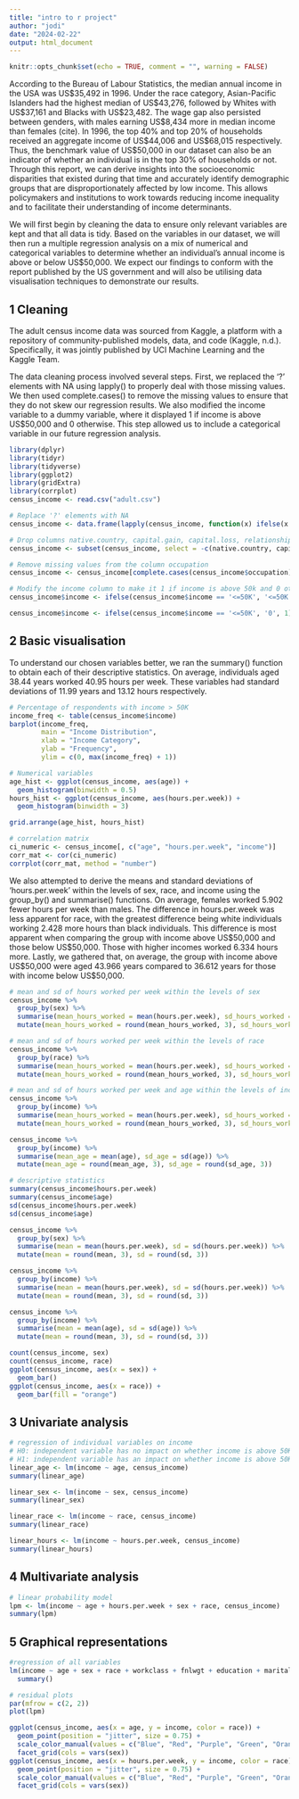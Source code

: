 ```yaml
---
title: "intro to r project"
author: "jodi"
date: "2024-02-22"
output: html_document
---
```


```r
knitr::opts_chunk$set(echo = TRUE, comment = "", warning = FALSE)
```

According to the Bureau of Labour Statistics, the median annual income in the USA was US$35,492 in 1996. Under the race category, Asian-Pacific Islanders had the highest median of US$43,276, followed by Whites with US$37,161 and Blacks with US$23,482. The wage gap also persisted between genders, with males earning US$8,434 more in median income than females (cite). In 1996, the top 40% and top 20% of households received an aggregate income of US$44,006 and US$68,015 respectively. Thus, the benchmark value of US$50,000 in our dataset can also be an indicator of whether an individual is in the top 30% of households or not. Through this report, we can derive insights into the socioeconomic disparities that existed during that time and accurately identify demographic groups that are disproportionately affected by low income. This allows policymakers and institutions to work towards reducing income inequality and to facilitate their understanding of income determinants. 

We will first begin by cleaning the data to ensure only relevant variables are kept and that all data is tidy. Based on the variables in our dataset, we will then run a multiple regression analysis on a mix of numerical and categorical variables to determine whether an individual’s annual income is above or below US$50,000. We expect our findings to conform with the report published by the US government and will also be utilising data visualisation techniques to demonstrate our results.

## 1 Cleaning

The adult census income data was sourced from Kaggle, a platform with a repository of community-published models, data, and code (Kaggle, n.d.). Specifically, it was jointly published by UCI Machine Learning and the Kaggle Team.

The data cleaning process involved several steps. First, we replaced the ‘?’ elements with NA using lapply() to properly deal with those missing values. We then used complete.cases() to remove the missing values to ensure that they do not skew our regression results. We also modified the income variable to a dummy variable, where it displayed 1 if income is above US$50,000 and 0 otherwise. This step allowed us to include a categorical variable in our future regression analysis.  

```r
library(dplyr)
library(tidyr)
library(tidyverse)
library(ggplot2)
library(gridExtra)
library(corrplot)
census_income <- read.csv("adult.csv")
```

```r
# Replace '?' elements with NA
census_income <- data.frame(lapply(census_income, function(x) ifelse(x == '?', NA, x)))

# Drop columns native.country, capital.gain, capital.loss, relationship, and education.num
census_income <- subset(census_income, select = -c(native.country, capital.gain, capital.loss, relationship, education.num))

# Remove missing values from the column occupation
census_income <- census_income[complete.cases(census_income$occupation), ]

# Modify the income column to make it 1 if income is above 50k and 0 otherwise
census_income$income <- ifelse(census_income$income == '<=50K', '<=50K', '>50K')

census_income$income <- ifelse(census_income$income == '<=50K', '0', 1)
```

## 2 Basic visualisation

To understand our chosen variables better, we ran the summary() function to obtain each of their descriptive statistics. On average, individuals aged 38.44 years worked 40.95 hours per week. These variables had standard deviations of 11.99 years and 13.12 hours respectively.

```r
# Percentage of respondents with income > 50K
income_freq <- table(census_income$income)
barplot(income_freq, 
        main = "Income Distribution", 
        xlab = "Income Category", 
        ylab = "Frequency", 
        ylim = c(0, max(income_freq) + 1))
```
```r
# Numerical variables
age_hist <- ggplot(census_income, aes(age)) +
  geom_histogram(binwidth = 0.5)
hours_hist <- ggplot(census_income, aes(hours.per.week)) +
  geom_histogram(binwidth = 3)

grid.arrange(age_hist, hours_hist)
```

```r
# correlation matrix
ci_numeric <- census_income[, c("age", "hours.per.week", "income")]
corr_mat <- cor(ci_numeric)
corrplot(corr_mat, method = "number")
```

We also attempted to derive the means and standard deviations of ‘hours.per.week’ within the levels of sex, race, and income using the group_by() and summarise() functions. On average, females worked 5.902 fewer hours per week than males. The difference in hours.per.week was less apparent for race, with the greatest difference being white individuals working 2.428 more hours than black individuals. This difference is most apparent when comparing the group with income above US$50,000 and those below US$50,000. Those with higher incomes worked 6.334 hours more. Lastly, we gathered that, on average, the group with income above US$50,000 were aged 43.966 years compared to 36.612 years for those with income below US$50,000.

```r
# mean and sd of hours worked per week within the levels of sex
census_income %>%
  group_by(sex) %>%
  summarise(mean_hours_worked = mean(hours.per.week), sd_hours_worked = sd(hours.per.week)) %>%
  mutate(mean_hours_worked = round(mean_hours_worked, 3), sd_hours_worked = round(sd_hours_worked, 3))

# mean and sd of hours worked per week within the levels of race
census_income %>%
  group_by(race) %>%
  summarise(mean_hours_worked = mean(hours.per.week), sd_hours_worked = sd(hours.per.week)) %>%
  mutate(mean_hours_worked = round(mean_hours_worked, 3), sd_hours_worked = round(sd_hours_worked, 3))

# mean and sd of hours worked per week and age within the levels of income
census_income %>%
  group_by(income) %>%
  summarise(mean_hours_worked = mean(hours.per.week), sd_hours_worked = sd(hours.per.week)) %>%
  mutate(mean_hours_worked = round(mean_hours_worked, 3), sd_hours_worked = round(sd_hours_worked, 3))

census_income %>%
  group_by(income) %>%
  summarise(mean_age = mean(age), sd_age = sd(age)) %>%
  mutate(mean_age = round(mean_age, 3), sd_age = round(sd_age, 3))
```

```r
# descriptive statistics
summary(census_income$hours.per.week)
summary(census_income$age)
sd(census_income$hours.per.week)
sd(census_income$age)

census_income %>%
  group_by(sex) %>%
  summarise(mean = mean(hours.per.week), sd = sd(hours.per.week)) %>%
  mutate(mean = round(mean, 3), sd = round(sd, 3))

census_income %>%
  group_by(income) %>%
  summarise(mean = mean(hours.per.week), sd = sd(hours.per.week)) %>%
  mutate(mean = round(mean, 3), sd = round(sd, 3))

census_income %>%
  group_by(income) %>%
  summarise(mean = mean(age), sd = sd(age)) %>%
  mutate(mean = round(mean, 3), sd = round(sd, 3))

count(census_income, sex)
count(census_income, race)
ggplot(census_income, aes(x = sex)) +
  geom_bar() 
ggplot(census_income, aes(x = race)) +
  geom_bar(fill = "orange")

```


## 3 Univariate analysis

```r
# regression of individual variables on income
# H0: independent variable has no impact on whether income is above 50K
# H1: independent variable has an impact on whether income is above 50K
linear_age <- lm(income ~ age, census_income)
summary(linear_age)
```

```r
linear_sex <- lm(income ~ sex, census_income)
summary(linear_sex)
```

```r
linear_race <- lm(income ~ race, census_income)
summary(linear_race)
```

```r
linear_hours <- lm(income ~ hours.per.week, census_income)
summary(linear_hours)
```

## 4 Multivariate analysis

```r
# linear probability model
lpm <- lm(income ~ age + hours.per.week + sex + race, census_income)
summary(lpm)

```

## 5 Graphical representations

```r
#regression of all variables
lm(income ~ age + sex + race + workclass + fnlwgt + education + marital.status + occupation + hours.per.week, census_income) %>%
  summary()
```

```r
# residual plots
par(mfrow = c(2, 2))
plot(lpm)
```

```r
ggplot(census_income, aes(x = age, y = income, color = race)) +
  geom_point(position = "jitter", size = 0.75) + 
  scale_color_manual(values = c("Blue", "Red", "Purple", "Green", "Orange")) +
  facet_grid(cols = vars(sex))
ggplot(census_income, aes(x = hours.per.week, y = income, color = race)) +
  geom_point(position = "jitter", size = 0.75) + 
  scale_color_manual(values = c("Blue", "Red", "Purple", "Green", "Orange")) +
  facet_grid(cols = vars(sex))
```
